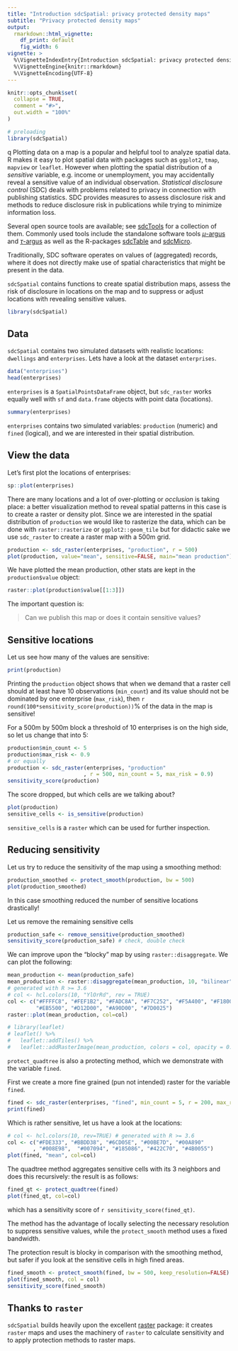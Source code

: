 ```yaml
---
title: "Introduction sdcSpatial: privacy protected density maps"
subtitle: "Privacy protected density maps"
output: 
  rmarkdown::html_vignette:
    df_print: default
    fig_width: 6
vignette: >
  %\VignetteIndexEntry{Introduction sdcSpatial: privacy protected density maps}
  %\VignetteEngine{knitr::rmarkdown}
  %\VignetteEncoding{UTF-8}
---
```


```r
knitr::opts_chunk$set(
  collapse = TRUE,
  comment = "#>",
  out.width = "100%"
)

# preloading
library(sdcSpatial)
```
 q
Plotting data on a map is a popular and helpful tool to analyze spatial data. 
R makes it easy to plot spatial data with packages such as `ggplot2`, 
`tmap`, `mapview` or `leaflet`. 
However when plotting the spatial distribution of a 
_sensitive_ variable, e.g. income or unemployment, 
you may accidentally reveal a sensitive value of an 
individual observation. 
_Statistical disclosure control_ (SDC) deals with problems related to privacy in connection with 
publishing statistics. SDC provides measures to assess disclosure risk and methods to 
reduce disclosure risk in publications while trying to minimize information loss.

Several open source tools are available; see [sdcTools](https://github.com/sdcTools) for a collection of them. Commonly used tools include the standalone software tools [$\mu$-argus](https://research.cbs.nl/casc/mu.htm) and [$\tau$-argus](https://research.cbs.nl/casc/tau.htm) as well as the R-packages [sdcTable](https://cran.r-project.org/package=sdcTable)
and [sdcMicro](https://cran.r-project.org/package=sdcMicro).

Traditionally, SDC software operates on values of (aggregated) records, where it does not directly make use of spatial characteristics that might be present in the data.

`sdcSpatial` contains  functions to create spatial distribution maps, 
assess the risk of disclosure in locations on the map and to suppress 
or adjust locations with revealing sensitive values.

```r
library(sdcSpatial)
```

## Data

`sdcSpatial` contains two simulated datasets with realistic locations: 
`dwellings` and `enterprises`.
Lets have a look at the dataset `enterprises`.

```r
data("enterprises")
head(enterprises)
```

`enterprises` is a `SpatialPointsDataFrame` object, but `sdc_raster` works
equally well with `sf` and `data.frame` objects with point data (locations).

```r
summary(enterprises)
```

`enterprises` contains two simulated variables: `production` (numeric) and 
`fined` (logical), and we are interested in their spatial distribution.

## View the data 

Let's first plot the locations of enterprises:

```r
sp::plot(enterprises)
```
There are many locations and a lot of over-plotting or _occlusion_ is taking 
place: a better visualization method to reveal spatial patterns in this case 
is to create
a raster or density plot. Since we are interested in the spatial distribution
of `production` we would like to rasterize the data, which can be done with 
`raster::rasterize` or `ggplot2::geom_tile` but for didactic sake we use
`sdc_raster` to create a raster map with a 500m grid.

```r
production <- sdc_raster(enterprises, "production", r = 500)
plot(production, value="mean", sensitive=FALSE, main="mean production")
```
We have plotted the mean production, other stats are kept in the `production$value` object:

```r
raster::plot(production$value[[1:3]])
```

The important question is:

> Can we publish this map or does it contain sensitive values?

## Sensitive locations

Let us see how many of the values are sensitive:

```r
print(production)
```
Printing the `production` object shows that when we demand that a raster cell 
should at least have 10 observations 
(`min_count`) and its value should not be dominated by one enterprise 
(`max_risk`), then `r round(100*sensitivity_score(production))`% of the data in the map is sensitive!

For a 500m by 500m block a threshold of 10 enterprises is on the high side, 
so let us change that into 5:

```r
production$min_count <- 5
production$max_risk <- 0.9
# or equally 
production <- sdc_raster(enterprises, "production"
                        , r = 500, min_count = 5, max_risk = 0.9)
sensitivity_score(production)
```
The score dropped, but which cells are we talking about?

```r
plot(production)
sensitive_cells <- is_sensitive(production)
```

`sensitive_cells` is a `raster` which can be used for further inspection. 

## Reducing sensitivity

Let us try to reduce the sensitivity of the map using a smoothing method:

```r
production_smoothed <- protect_smooth(production, bw = 500)
plot(production_smoothed)
```
In this case smoothing reduced the number of sensitive locations drastically! 

Let us remove the remaining sensitive cells

```r
production_safe <- remove_sensitive(production_smoothed)
sensitivity_score(production_safe) # check, double check
```

We can improve upon the "blocky" map by using `raster::disaggregate`. We can 
plot the following:

```r
mean_production <- mean(production_safe)
mean_production <- raster::disaggregate(mean_production, 10, "bilinear")
# generated with R >= 3.6
# col <- hcl.colors(10, "YlOrRd", rev = TRUE)
col <- c("#FFFFC8", "#FEF1B2", "#FADC8A", "#F7C252", "#F5A400", "#F18000", 
         "#EB5500", "#D12D00", "#A90D00", "#7D0025")
raster::plot(mean_production, col=col)

# library(leaflet)
# leaflet() %>% 
#   leaflet::addTiles() %>% 
#   leaflet::addRasterImage(mean_production, colors = col, opacity = 0.5)
```


`protect_quadtree` is also a protecting method, which we demonstrate with
the variable `fined`. 

First we create a more fine grained (pun not intended) raster for the variable
`fined`. 

```r
fined <- sdc_raster(enterprises, "fined", min_count = 5, r = 200, max_risk = 0.8)
print(fined)
```

Which is rather sensitive, let us have a look at the locations:
```r
# col <- hcl.colors(10, rev=TRUE) # generated with R >= 3.6
col <- c("#FDE333", "#BBDD38", "#6CD05E", "#00BE7D", "#00A890"
        , "#008E98",  "#007094", "#185086", "#422C70", "#4B0055")
plot(fined, "mean", col=col)
```

The quadtree method aggregates sensitive cells with its 3 neighbors and does this
recursively: the result is as follows:

```r
fined_qt <- protect_quadtree(fined)
plot(fined_qt, col=col)
```
which has a sensitivity score of `r sensitivity_score(fined_qt)`.

The method has the advantage of locally selecting the necessary resolution to 
suppress sensitive values, while the `protect_smooth` method uses a fixed bandwidth.

The protection result is blocky in comparison with the smoothing method, but safer if you 
look at the sensitive cells in high fined areas.

```r
fined_smooth <- protect_smooth(fined, bw = 500, keep_resolution=FALSE)
plot(fined_smooth, col = col)
sensitivity_score(fined_smooth)
```



## Thanks to `raster`

`sdcSpatial` builds heavily upon the excellent [raster](https://cran.r-project.org/package=raster) package: it creates `raster` maps and uses the machinery of `raster` to calculate sensitivity
and to apply protection methods to raster maps. 

